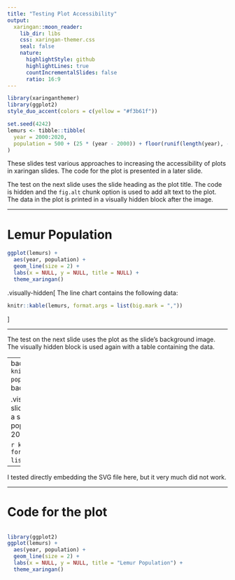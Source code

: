 ```yaml
---
title: "Testing Plot Accessibility"
output:
  xaringan::moon_reader:
    lib_dir: libs
    css: xaringan-themer.css
    seal: false
    nature:
      highlightStyle: github
      highlightLines: true
      countIncrementalSlides: false
      ratio: 16:9
---
```


```r
library(xaringanthemer)
library(ggplot2)
style_duo_accent(colors = c(yellow = "#f3b61f"))
```

```r
set.seed(4242)
lemurs <- tibble::tibble(
  year = 2000:2020,
  population = 500 + (25 * (year - 2000)) + floor(runif(length(year), -50, 50))
)
```

These slides test various approaches to increasing the accessibility of plots in xaringan slides.
The code for the plot is presented in a later slide.

The test on the next slide uses the slide heading as the plot title. The code is hidden and the `fig.alt` chunk option is used to add alt text to the plot. The data in the plot is printed in a visually hidden block after the image.

---

# Lemur Population

```r
ggplot(lemurs) +
  aes(year, population) +
  geom_line(size = 2) +
  labs(x = NULL, y = NULL, title = NULL) +
  theme_xaringan()
```

.visually-hidden[
The line chart contains the following data:

```r
knitr::kable(lemurs, format.args = list(big.mark = ","))
```
]

<style>
/* https://github.com/h5bp/main.css/issues/12#issuecomment-451965809 */
.visually-hidden {
  position: absolute;
  width: 1px;
  height: 1px;
  margin: 0;
  padding: 0;
  overflow: hidden;
  clip: rect(0 0 0 0);
  -webkit-clip-path: inset(50%);
          clip-path: inset(50%);
  border: 0;
  white-space: nowrap;
}
</style>

---

The test on the next slide uses the plot as the slide's background image.
The visually hidden block is used again with a table containing the data.

---
background-image: url(`r knitr::fig_chunk("lemur-pop-plot", "svg")`)
background-size: 90%

.visually-hidden[
This slide shows a line chart of a simulated lemur population from 2000 to 2020.

```r
knitr::kable(lemurs, format.args = list(big.mark = ","))
```
]

---

I tested directly embedding the SVG file here, but it very much did not work.

---

# Code for the plot

```r
```

```r
library(ggplot2)
ggplot(lemurs) +
  aes(year, population) +
  geom_line(size = 2) +
  labs(x = NULL, y = NULL, title = "Lemur Population") +
  theme_xaringan()
```
